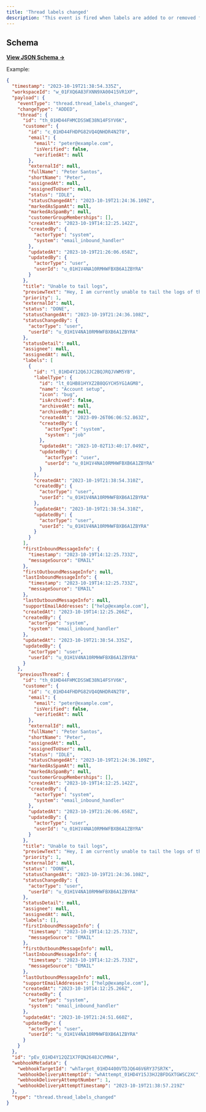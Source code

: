 ```yaml
---
title: 'Thread labels changed'
description: 'This event is fired when labels are added to or removed from a thread.'
---
```


## Schema

[**View JSON Schema →**](https://json-schema.app/view/%23%2Fdefinitions%2FthreadLabelsChangedPayload?url=https%3A%2F%2Fcore-api.uk.plain.com%2Fwebhooks%2Fschema.json)

Example:

```json
{
  "timestamp": "2023-10-19T21:38:54.335Z",
  "workspaceId": "w_01FXQ6A83FXNN9XA00415VR1XP",
  "payload": {
    "eventType": "thread.thread_labels_changed",
    "changeType": "ADDED",
    "thread": {
      "id": "th_01HD44FHMCDSSWE38N14FSYV6K",
      "customer": {
        "id": "c_01HD44FHDPG82VQ4QNHDR4N2T0",
        "email": {
          "email": "peter@example.com",
          "isVerified": false,
          "verifiedAt": null
        },
        "externalId": null,
        "fullName": "Peter Santos",
        "shortName": "Peter",
        "assignedAt": null,
        "assignedToUser": null,
        "status": "IDLE",
        "statusChangedAt": "2023-10-19T21:24:36.109Z",
        "markedAsSpamAt": null,
        "markedAsSpamBy": null,
        "customerGroupMemberships": [],
        "createdAt": "2023-10-19T14:12:25.142Z",
        "createdBy": {
          "actorType": "system",
          "system": "email_inbound_handler"
        },
        "updatedAt": "2023-10-19T21:26:06.658Z",
        "updatedBy": {
          "actorType": "user",
          "userId": "u_01H1V4NA10RMHWFBXB6A1ZBYRA"
        }
      },
      "title": "Unable to tail logs",
      "previewText": "Hey, I am currently unable to tail the logs of the service svc-8af1e3",
      "priority": 1,
      "externalId": null,
      "status": "DONE",
      "statusChangedAt": "2023-10-19T21:24:36.108Z",
      "statusChangedBy": {
        "actorType": "user",
        "userId": "u_01H1V4NA10RMHWFBXB6A1ZBYRA"
      },
      "statusDetail": null,
      "assignee": null,
      "assignedAt": null,
      "labels": [
        {
          "id": "l_01HD4Y12Q6JJC2BQJRQJVWM5YB",
          "labelType": {
            "id": "lt_01HB81HYXZ2B8QGYCH5YG1AGM8",
            "name": "Account setup",
            "icon": "bug",
            "isArchived": false,
            "archivedAt": null,
            "archivedBy": null,
            "createdAt": "2023-09-26T06:06:52.863Z",
            "createdBy": {
              "actorType": "system",
              "system": "job"
            },
            "updatedAt": "2023-10-02T13:40:17.049Z",
            "updatedBy": {
              "actorType": "user",
              "userId": "u_01H1V4NA10RMHWFBXB6A1ZBYRA"
            }
          },
          "createdAt": "2023-10-19T21:38:54.310Z",
          "createdBy": {
            "actorType": "user",
            "userId": "u_01H1V4NA10RMHWFBXB6A1ZBYRA"
          },
          "updatedAt": "2023-10-19T21:38:54.310Z",
          "updatedBy": {
            "actorType": "user",
            "userId": "u_01H1V4NA10RMHWFBXB6A1ZBYRA"
          }
        }
      ],
      "firstInboundMessageInfo": {
        "timestamp": "2023-10-19T14:12:25.733Z",
        "messageSource": "EMAIL"
      },
      "firstOutboundMessageInfo": null,
      "lastInboundMessageInfo": {
        "timestamp": "2023-10-19T14:12:25.733Z",
        "messageSource": "EMAIL"
      },
      "lastOutboundMessageInfo": null,
      "supportEmailAddresses": ["help@example.com"],
      "createdAt": "2023-10-19T14:12:25.266Z",
      "createdBy": {
        "actorType": "system",
        "system": "email_inbound_handler"
      },
      "updatedAt": "2023-10-19T21:38:54.335Z",
      "updatedBy": {
        "actorType": "user",
        "userId": "u_01H1V4NA10RMHWFBXB6A1ZBYRA"
      }
    },
    "previousThread": {
      "id": "th_01HD44FHMCDSSWE38N14FSYV6K",
      "customer": {
        "id": "c_01HD44FHDPG82VQ4QNHDR4N2T0",
        "email": {
          "email": "peter@example.com",
          "isVerified": false,
          "verifiedAt": null
        },
        "externalId": null,
        "fullName": "Peter Santos",
        "shortName": "Peter",
        "assignedAt": null,
        "assignedToUser": null,
        "status": "IDLE",
        "statusChangedAt": "2023-10-19T21:24:36.109Z",
        "markedAsSpamAt": null,
        "markedAsSpamBy": null,
        "customerGroupMemberships": [],
        "createdAt": "2023-10-19T14:12:25.142Z",
        "createdBy": {
          "actorType": "system",
          "system": "email_inbound_handler"
        },
        "updatedAt": "2023-10-19T21:26:06.658Z",
        "updatedBy": {
          "actorType": "user",
          "userId": "u_01H1V4NA10RMHWFBXB6A1ZBYRA"
        }
      },
      "title": "Unable to tail logs",
      "previewText": "Hey, I am currently unable to tail the logs of the service svc-8af1e3",
      "priority": 1,
      "externalId": null,
      "status": "DONE",
      "statusChangedAt": "2023-10-19T21:24:36.108Z",
      "statusChangedBy": {
        "actorType": "user",
        "userId": "u_01H1V4NA10RMHWFBXB6A1ZBYRA"
      },
      "statusDetail": null,
      "assignee": null,
      "assignedAt": null,
      "labels": [],
      "firstInboundMessageInfo": {
        "timestamp": "2023-10-19T14:12:25.733Z",
        "messageSource": "EMAIL"
      },
      "firstOutboundMessageInfo": null,
      "lastInboundMessageInfo": {
        "timestamp": "2023-10-19T14:12:25.733Z",
        "messageSource": "EMAIL"
      },
      "lastOutboundMessageInfo": null,
      "supportEmailAddresses": ["help@example.com"],
      "createdAt": "2023-10-19T14:12:25.266Z",
      "createdBy": {
        "actorType": "system",
        "system": "email_inbound_handler"
      },
      "updatedAt": "2023-10-19T21:24:51.660Z",
      "updatedBy": {
        "actorType": "user",
        "userId": "u_01H1V4NA10RMHWFBXB6A1ZBYRA"
      }
    }
  },
  "id": "pEv_01HD4Y12QZ1X7FQN2648JCVMN4",
  "webhookMetadata": {
    "webhookTargetId": "whTarget_01HD4400VTDJQ646V6RY37SR7K",
    "webhookDeliveryAttemptId": "whAttempt_01HD4Y15J3HJ2BFDGXTGWSC2XC",
    "webhookDeliveryAttemptNumber": 1,
    "webhookDeliveryAttemptTimestamp": "2023-10-19T21:38:57.219Z"
  },
  "type": "thread.thread_labels_changed"
}
```
